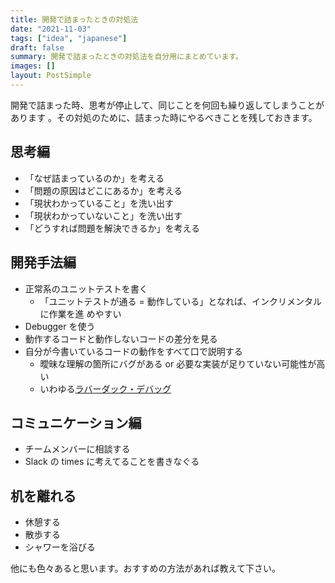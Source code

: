 ```yaml
---
title: 開発で詰まったときの対処法
date: "2021-11-03"
tags: ["idea", "japanese"]
draft: false
summary: 開発で詰まったときの対処法を自分用にまとめています。
images: []
layout: PostSimple
---
```


開発で詰まった時、思考が停止して、同じことを何回も繰り返してしまうことがあります
。その対処のために、詰まった時にやるべきことを残しておきます。

## 思考編

- 「なぜ詰まっているのか」を考える
- 「問題の原因はどこにあるか」を考える
- 「現状わかっていること」を洗い出す
- 「現状わかっていないこと」を洗い出す
- 「どうすれば問題を解決できるか」を考える

## 開発手法編

- 正常系のユニットテストを書く
  - 「ユニットテストが通る = 動作している」となれば、インクリメンタルに作業を進
    めやすい
- Debugger を使う
- 動作するコードと動作しないコードの差分を見る
- 自分が今書いているコードの動作をすべて口で説明する
  - 曖昧な理解の箇所にバグがある or 必要な実装が足りていない可能性が高い
  - いわゆる[ラバーダック・デバッグ](https://ja.wikipedia.org/wiki/%E3%83%A9%E3%83%90%E3%83%BC%E3%83%80%E3%83%83%E3%82%AF%E3%83%BB%E3%83%87%E3%83%90%E3%83%83%E3%82%B0)

## コミュニケーション編

- チームメンバーに相談する
- Slack の times に考えてることを書きなぐる

## 机を離れる

- 休憩する
- 散歩する
- シャワーを浴びる

他にも色々あると思います。おすすめの方法があれば教えて下さい。
